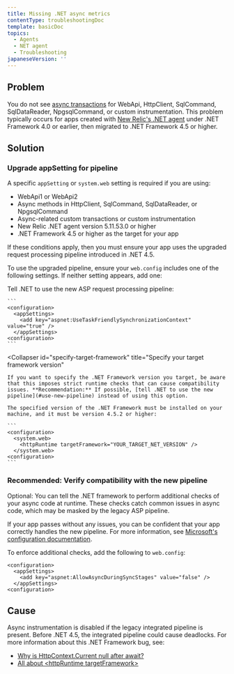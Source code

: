 ```yaml
---
title: Missing .NET async metrics
contentType: troubleshootingDoc
template: basicDoc
topics:
  - Agents
  - NET agent
  - Troubleshooting
japaneseVersion: ''
---
```


## Problem

You do not see [async transactions](/docs/agents/net-agent/additional-installation/async-support-net) for WebApi, HttpClient, SqlCommand, SqlDataReader, NpgsqlCommand, or custom instrumentation. This problem typically occurs for apps created with [New Relic's .NET agent](/docs/agents/net-agent/getting-started/compatibility-requirements-net-framework-agent#net-version) under .NET Framework 4.0 or earlier, then migrated to .NET Framework 4.5 or higher.

## Solution

### Upgrade appSetting for pipeline

A specific `appSetting` or `system.web` setting is required if you are using:

* WebApi1 or WebApi2
* Async methods in HttpClient, SqlCommand, SqlDataReader, or NpgsqlCommand
* Async-related custom transactions or custom instrumentation
* New Relic .NET agent version 5.11.53.0 or higher
* .NET Framework 4.5 or higher as the target for your app

If these conditions apply, then you must ensure your app uses the upgraded request processing pipeline introduced in .NET 4.5.

To use the upgraded pipeline, ensure your `web.config` includes one of the following settings. If neither setting appears, add one:

<CollapserGroup>
  <Collapser
    id="use-new-pipeline"
    title="Recommended: Tell .NET to use the new pipeline"
  >
    Tell .NET to use the new ASP request processing pipeline:

    ```
    <configuration>
      <appSettings>
        <add key="aspnet:UseTaskFriendlySynchronizationContext" value="true" />
      </appSettings>
    <configuration>
    ```
  </Collapser>

  <Collapser
    id="specify-target-framework"
    title="Specify your target framework version"
  >
    If you want to specify the .NET Framework version you target, be aware that this imposes strict runtime checks that can cause compatibility issues. **Recommendation:** If possible, [tell .NET to use the new pipeline](#use-new-pipeline) instead of using this option.

    The specified version of the .NET Framework must be installed on your machine, and it must be version 4.5.2 or higher:

    ```
    <configuration>
      <system.web>
        <httpRuntime targetFramework="YOUR_TARGET_NET_VERSION" /> 
      </system.web>
    <configuration>
    ```
  </Collapser>
</CollapserGroup>

### Recommended: Verify compatibility with the new pipeline

Optional: You can tell the .NET framework to perform additional checks of your async code at runtime. These checks catch common issues in async code, which may be masked by the legacy ASP pipeline.

If your app passes without any issues, you can be confident that your app correctly handles the new pipeline. For more information, see [Microsoft's configuration documentation](https://msdn.microsoft.com/en-us/library/hh975440%28v=vs.120%29.aspx?f=255&MSPPError=-2147217396).

To enforce additional checks, add the following to `web.config`:

```
<configuration>
  <appSettings>
    <add key="aspnet:AllowAsyncDuringSyncStages" value="false" />
  </appSettings>
<configuration>
```

## Cause

Async instrumentation is disabled if the legacy integrated pipeline is present. Before .NET 4.5, the integrated pipeline could cause deadlocks. For more information about this .NET Framework bug, see:

* [Why is HttpContext.Current null after await?](http://stackoverflow.com/questions/18383923/why-is-httpcontext-current-null-after-await)
* [All about &lt;httpRuntime targetFramework>](http://blogs.msdn.com/b/webdev/archive/2012/11/19/all-about-httpruntime-targetframework.aspx)
